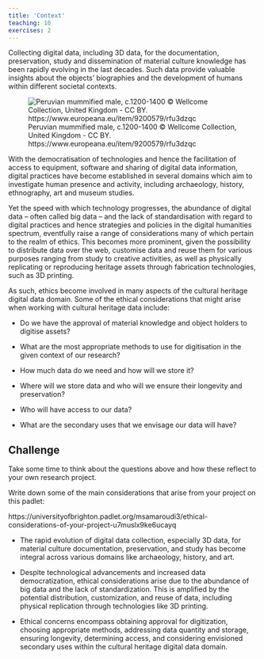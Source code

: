 ```yaml
---
title: 'Context'
teaching: 10
exercises: 2
---
```


Collecting digital data, including 3D data, for the documentation, preservation, study and dissemination of material culture knowledge has been rapidly evolving in the last decades. Such data provide valuable insights about the objects’ biographies and the development of humans within different societal contexts.  

![Peruvian mummified male, c.1200-1400 &copy; Wellcome Collection, United Kingdom - CC BY. https://www.europeana.eu/item/9200579/rfu3dzqc](fig/Europeana.eu-9200579-rfu3dzqc-fd3745ea8291fc85cf2df028dc8e0c9d.jpeg)

With the democratisation of technologies and hence the facilitation of access to equipment, software and sharing of digital data information, digital practices have become established in several domains which aim to investigate human presence and activity, including archaeology, history, ethnography, art and museum studies. 

Yet the speed with which technology progresses, the abundance of digital data – often called big data – and the lack of standardisation with regard to digital practices and hence strategies and policies in the digital humanities spectrum, eventfully raise a range of considerations many of which pertain to the realm of ethics. This becomes more prominent, given the possibility to distribute data over the web, customise data and reuse them for various purposes ranging from study to creative activities, as well as physically replicating or reproducing heritage assets through fabrication technologies, such as 3D printing. 

As such, ethics become involved in many aspects of the cultural heritage digital data domain. Some of the ethical considerations that might arise when working with cultural heritage data include: 

 

- Do we have the approval of material knowledge and object holders to digitise assets?  

- What are the most appropriate methods to use for digitisation in the given context of our research? 

- How much data do we need and how will we store it? 

- Where will we store data and who will we ensure their longevity and preservation? 

- Who will have access to our data? 

- What are the secondary uses that we envisage our data will have? 

::::::::::::::: challenge
## Challenge  

 

Take some time to think about the questions above and how these reflect to your own research project. 

Write down some of the main considerations that arise from your project on this padlet:  

https://universityofbrighton.padlet.org/msamaroudi3/ethical-considerations-of-your-project-u7muslx9ke6ucayq   
::::::::::::::: 
 
::::::::::::::: keypoints

- The rapid evolution of digital data collection, especially 3D data, for material culture documentation, preservation, and study has become integral across various domains like archaeology, history, and art. 

- Despite technological advancements and increased data democratization, ethical considerations arise due to the abundance of big data and the lack of standardization. This is amplified by the potential distribution, customization, and reuse of data, including physical replication through technologies like 3D printing. 

- Ethical concerns encompass obtaining approval for digitization, choosing appropriate methods, addressing data quantity and storage, ensuring longevity, determining access, and considering envisioned secondary uses within the cultural heritage digital data domain.
::::::::::::::: 




 
